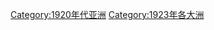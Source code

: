 {{portal|亚洲}}
{{Year by category
| m = 1
| c = 9
| d = 2
| y = 3
| cat = 亚洲
| sortkey = *
| in = 
| parent = 依年份劃分的20世紀亞洲
| subcat = 1923年各大洲
}}
{{Commons category|1923 in Asia}}

[[Category:1920年代亚洲|Category:1920年代亚洲]]
[[Category:1923年各大洲|Category:1923年各大洲]]